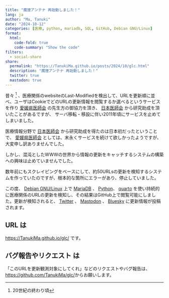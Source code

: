 ```yaml
---
title: "魔狸アンテナ 再始動しました！"
lang: ja
author: "Ma, Tanuki"
date: "2024-10-12"
categories: [医療, python, mariadb, SQL, GitHub, Debian GNU/Linux]
format:
  html:
    code-fold: true
    code-summary: "Show the code"
filters:
  - social-share
share:
  permalink: "https://TanukiMa.github.io/posts/2024/10/glc.html"
  description: "魔狸アンテナ 再始動しました！"
  twitter: true
  mastodon: true
---
```


昔々 [^longnote1] 、医療関係のwebsiteのLast-Modifiedを検出して、URLを更新順に並べ、ユーザはCookieでどのURLの更新情報を閲覧するか選べるというサービスを作り
[愛媛県医師会](https://www.ehime.med.or.jp/)
の先生方の御協力を頂き、
[日本医師会](https://www.med.or.jp/)
から研究助成を頂いたことがあるですが、
サーバ移転・移設に伴い2011年頃にサービスを止めてしまいました。

[^longnote1]: 20世紀の終わり頃

医療情報分野で
[日本医師会](https://www.med.or.jp/)
から研究助成を得たのは日本初だったということで、
[愛媛県医師会](https://www.ehime.med.or.jp/)
としては、末永くサービスを続けて欲しかったようですが、大変申し訳ありませんでした。

しかし、混沌としたWWWの世界から情報の更新をキャッチするシステムの構築への興味は止めていませんでした。

数年前にもスクレイピングをベースにして、約50URLsの更新を検知するシステムを作っていたのですが、根本的な箇所にエラーがあり、停止していました。

この度、
[Debian GNU/Linux](https://www.debian.org/)
上で
[MariaDB](https://mariadb.org/)
、
[Python](https://www.python.org/)、
[quarto](https://quarto.org/)
を使い持続的に医療関係のURLの更新を検知し、その結果はGitHub上で閲覧可能にしました。更新が検知されると、
[Twitter](https://twitter.com)
、
[Mastodon](https://joinmastodon.org/)
、
[Bluesky](https://bsky.app/)
に更新情報が投稿されます。

## URL は
[https://TanukiMa.github.io/glc/](https://TanukiMa.github.io/glc/) です。

## バグ報告やリクエスト は
「このURLを更新観測対象にしてくれ」などのリクエストやバグ報告は、
[https://github.com/TanukiMa/glc/](GitHub)からお願いします。


